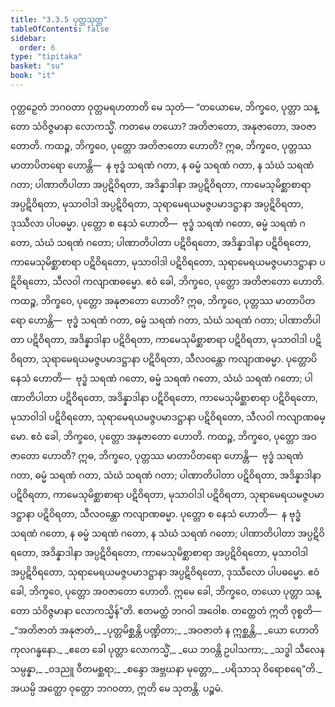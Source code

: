 ```yaml
---
title: "3.3.5 ပုတ္တသုတ္တ"
tableOfContents: false
sidebar:
  order: 6
type: "tipitaka"
basket: "su"
book: "it"
---
```



<DynamicBreadcrumb />

<Division number="74" book="it">

<Paragraph number="478" book="it">
ဝုတ္တဉှေတံ ဘဂဝတာ ဝုတ္တမရဟတာတိ မေ သုတံ—
</Paragraph>

<Paragraph number="479" book="it">
“တယောမေ, ဘိက္ခဝေ, ပုတ္တာ သန္တော သံဝိဇ္ဇမာနာ လောကသ္မိံ. ကတမေ တယော? အတိဇာတော, အနုဇာတော, အဝဇာတောတိ.
</Paragraph>

<Paragraph number="480" book="it">
ကထဉ္စ, ဘိက္ခဝေ, ပုတ္တော အတိဇာတော ဟောတိ? ဣဓ, ဘိက္ခဝေ, ပုတ္တဿ မာတာပိတရော ဟောန္တိ—  န ဗုဒ္ဓံ သရဏံ ဂတာ, န ဓမ္မံ သရဏံ ဂတာ, န သံဃံ သရဏံ ဂတာ; ပါဏာတိပါတာ အပ္ပဋိဝိရတာ, အဒိန္နာဒါနာ အပ္ပဋိဝိရတာ, ကာမေသုမိစ္ဆာစာရာ အပ္ပဋိဝိရတာ, မုသာဝါဒါ အပ္ပဋိဝိရတာ, သုရာမေရယမဇ္ဇပမာဒဋ္ဌာနာ အပ္ပဋိဝိရတာ, ဒုဿီလာ ပါပဓမ္မာ. ပုတ္တော စ နေသံ ဟောတိ—  ဗုဒ္ဓံ သရဏံ ဂတော, ဓမ္မံ သရဏံ ဂတော, သံဃံ သရဏံ ဂတော; ပါဏာတိပါတာ ပဋိဝိရတော, အဒိန္နာဒါနာ ပဋိဝိရတော, ကာမေသုမိစ္ဆာစာရာ ပဋိဝိရတော, မုသာဝါဒါ ပဋိဝိရတော, သုရာမေရယမဇ္ဇပမာဒဋ္ဌာနာ ပဋိဝိရတော, သီလဝါ ကလျာဏဓမ္မော. ဧဝံ ခေါ, ဘိက္ခဝေ, ပုတ္တော အတိဇာတော ဟောတိ.
</Paragraph>

<Paragraph number="481" book="it">
ကထဉ္စ, ဘိက္ခဝေ, ပုတ္တော အနုဇာတော ဟောတိ? ဣဓ, ဘိက္ခဝေ, ပုတ္တဿ မာတာပိတရော ဟောန္တိ—  ဗုဒ္ဓံ သရဏံ ဂတာ, ဓမ္မံ သရဏံ ဂတာ, သံဃံ သရဏံ ဂတာ; ပါဏာတိပါတာ ပဋိဝိရတာ, အဒိန္နာဒါနာ ပဋိဝိရတာ, ကာမေသုမိစ္ဆာစာရာ ပဋိဝိရတာ, မုသာဝါဒါ ပဋိဝိရတာ, သုရာမေရယမဇ္ဇပမာဒဋ္ဌာနာ ပဋိဝိရတာ, သီလဝန္တော ကလျာဏဓမ္မာ. ပုတ္တောပိ နေသံ ဟောတိ—  ဗုဒ္ဓံ သရဏံ ဂတော, ဓမ္မံ သရဏံ ဂတော, သံဃံ သရဏံ ဂတော; ပါဏာတိပါတာ ပဋိဝိရတော, အဒိန္နာဒါနာ ပဋိဝိရတော, ကာမေသုမိစ္ဆာစာရာ ပဋိဝိရတော, မုသာဝါဒါ ပဋိဝိရတော, သုရာမေရယမဇ္ဇပမာဒဋ္ဌာနာ ပဋိဝိရတော, သီလဝါ ကလျာဏဓမ္မော. ဧဝံ ခေါ, ဘိက္ခဝေ, ပုတ္တော အနုဇာတော ဟောတိ.
</Paragraph>

<Paragraph number="482" book="it">
ကထဉ္စ, ဘိက္ခဝေ, ပုတ္တော အဝဇာတော ဟောတိ? ဣဓ, ဘိက္ခဝေ, ပုတ္တဿ မာတာပိတရော ဟောန္တိ—  ဗုဒ္ဓံ သရဏံ ဂတာ, ဓမ္မံ သရဏံ ဂတာ, သံဃံ သရဏံ ဂတာ; ပါဏာတိပါတာ ပဋိဝိရတာ, အဒိန္နာဒါနာ ပဋိဝိရတာ, ကာမေသုမိစ္ဆာစာရာ ပဋိဝိရတာ, မုသာဝါဒါ ပဋိဝိရတာ, သုရာမေရယမဇ္ဇပမာဒဋ္ဌာနာ ပဋိဝိရတာ, သီလဝန္တော ကလျာဏဓမ္မာ. ပုတ္တော စ နေသံ ဟောတိ—  န ဗုဒ္ဓံ သရဏံ ဂတော, န ဓမ္မံ သရဏံ ဂတော, န သံဃံ သရဏံ ဂတော; ပါဏာတိပါတာ အပ္ပဋိဝိရတော, အဒိန္နာဒါနာ အပ္ပဋိဝိရတော, ကာမေသုမိစ္ဆာစာရာ အပ္ပဋိဝိရတော, မုသာဝါဒါ အပ္ပဋိဝိရတော, သုရာမေရယမဇ္ဇပမာဒဋ္ဌာနာ အပ္ပဋိဝိရတော, ဒုဿီလော ပါပဓမ္မော. ဧဝံ ခေါ, ဘိက္ခဝေ, ပုတ္တော အဝဇာတော ဟောတိ. ဣမေ ခေါ, ဘိက္ခဝေ, တယော ပုတ္တာ သန္တော သံဝိဇ္ဇမာနာ လောကသ္မိန်”တိ. ဧတမတ္ထံ ဘဂဝါ အဝေါစ. တတ္ထေတံ ဣတိ ဝုစ္စတိ—
</Paragraph>

<Paragraph number="483" type="verses" book="it">
_“အတိဇာတံ အနုဇာတံ,_  
_ပုတ္တမိစ္ဆန္တိ ပဏ္ဍိတာ;_  
_အဝဇာတံ န ဣစ္ဆန္တိ,_  
_ယော ဟောတိ ကုလဂန္ဓနော._  

</Paragraph>

<Paragraph number="484" type="verses" book="it">
_ဧတေ ခေါ ပုတ္တာ လောကသ္မိံ,_  
_ယေ ဘဝန္တိ ဥပါသကာ;_  
_သဒ္ဓါ သီလေန သမ္ပန္နာ,_  
_ဝဒညူ ဝီတမစ္ဆရာ;_  
_စန္ဒော အဗ္ဘဃနာ မုတ္တော,_  
_ပရိသာသု ဝိရောစရေ”တိ._  

</Paragraph>

<Paragraph number="485" book="it">
အယမ္ပိ အတ္ထော ဝုတ္တော ဘဂဝတာ, ဣတိ မေ သုတန္တိ.

</Paragraph>
</Division>

<Paragraph number="486" type="center" book="it">
ပဉ္စမံ.
</Paragraph>
